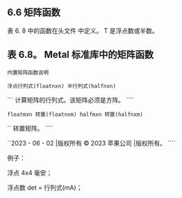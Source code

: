 ## 6.6 矩阵函数

表 6. 8 中的函数在头文件 中定义。 T 是浮点数或半数。

## 表 6.8。 Metal 标准库中的矩阵函数

`内置矩阵函数说明`

`浮点行列式(floatnxn) 半行列式(halfnxn)`

``` 计算矩阵的行列式。该矩阵必须是方阵。 ````

`floatmxn 转置(floatnxm) halfmxn 转置(halfnxm)`

`` 转置矩阵。 ````

``2023 - 06 - 02 |版权所有 © 2023 苹果公司 |版权所有。 ````

例子：

浮点 4x4 毫安；

浮点数 det = 行列式(mA)；
